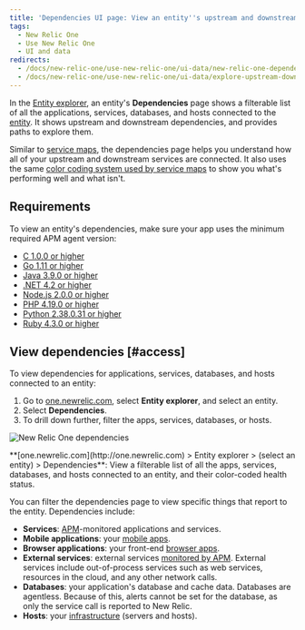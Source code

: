 ```yaml
---
title: 'Dependencies UI page: View an entity''s upstream and downstream dependencies'
tags:
  - New Relic One
  - Use New Relic One
  - UI and data
redirects:
  - /docs/new-relic-one/use-new-relic-one/ui-data/new-relic-one-dependencies-page
  - /docs/new-relic-one/use-new-relic-one/ui-data/explore-upstream-downstream-dependencies-new-relic-one
---
```


In the [Entity explorer](/docs/new-relic-one/use-new-relic-one/ui-data/new-relic-one-entity-explorer-view-performance-across-apps-services-hosts), an entity's **Dependencies** page shows a filterable list of all the applications, services, databases, and hosts connected to the [entity](/docs/new-relic-one/use-new-relic-one/core-concepts/what-entity-new-relic). It shows upstream and downstream dependencies, and provides paths to explore them.

Similar to [service maps](/docs/understand-dependencies/understand-system-dependencies/service-maps/service-maps-new-relic-one), the dependencies page helps you understand how all of your upstream and downstream services are connected. It also uses the same [color coding system used by service maps](/docs/understand-dependencies/understand-system-dependencies/service-maps/service-maps-new-relic-one#alerts) to show you what's performing well and what isn't.

## Requirements

To view an entity's dependencies, make sure your app uses the minimum required APM agent version:

* [C 1.0.0 or higher](/docs/release-notes/agent-release-notes/c-sdk-release-notes)
* [Go 1.11 or higher](/docs/release-notes/agent-release-notes/go-release-notes)
* [Java 3.9.0 or higher](/docs/release-notes/agent-release-notes/java-release-notes)
* [.NET 4.2 or higher](/docs/release-notes/agent-release-notes/net-release-notes)
* [Node.js 2.0.0 or higher](/docs/release-notes/agent-release-notes/nodejs-release-notes)
* [PHP 4.19.0 or higher](/docs/release-notes/agent-release-notes/php-release-notes)
* [Python 2.38.0.31 or higher](/docs/release-notes/agent-release-notes/python-release-notes)
* [Ruby 4.3.0 or higher](/docs/release-notes/agent-release-notes/ruby-release-notes)

## View dependencies [#access]

To view dependencies for applications, services, databases, and hosts connected to an entity:

1. Go to [one.newrelic.com](http://one.newrelic.com), select **Entity explorer**, and select an entity.
2. Select **Dependencies**.
3. To drill down further, filter the apps, services, databases, or hosts.

![New Relic One dependencies](./images/new-relic-one-dependencies-UI.png "NR1_dependencies.png")

<figcaption>
  **[one.newrelic.com](http://one.newrelic.com) > Entity explorer > (select an entity) > Dependencies**: View a filterable list of all the apps, services, databases, and hosts connected to an entity, and their color-coded health status.
</figcaption>

You can filter the dependencies page to view specific things that report to the entity. Dependencies include:

* **Services**: [APM](/docs/apm)-monitored applications and services.
* **Mobile applications**: your [mobile apps](/docs/mobile-monitoring).
* **Browser applications**: your front-end [browser apps](/docs/browser).
* **External services**: external services [monitored by APM](/docs/apm/applications-menu/monitoring/external-services-page). External services include out-of-process services such as web services, resources in the cloud, and any other network calls.
* **Databases**: your application's database and cache data. Databases are agentless. Because of this, alerts cannot be set for the database, as only the service call is reported to New Relic.
* **Hosts**: your [infrastructure](/docs/infrastructure) (servers and hosts).

